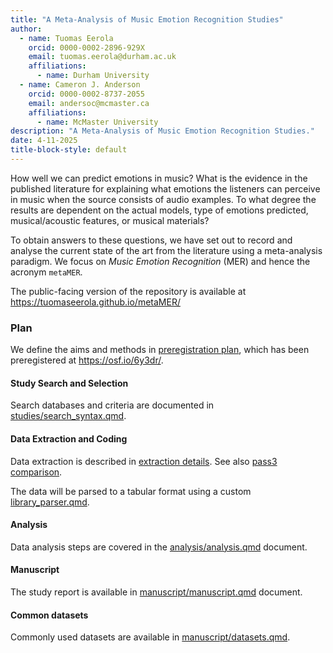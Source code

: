 ```yaml
---
title: "A Meta-Analysis of Music Emotion Recognition Studies"
author:
  - name: Tuomas Eerola
    orcid: 0000-0002-2896-929X
    email: tuomas.eerola@durham.ac.uk
    affiliations:
      - name: Durham University
  - name: Cameron J. Anderson
    orcid: 0000-0002-8737-2055
    email: andersoc@mcmaster.ca
    affiliations:
      - name: McMaster University
description: "A Meta-Analysis of Music Emotion Recognition Studies."
date: 4-11-2025
title-block-style: default
---
```


How well we can predict emotions in music? What is the evidence in the published literature for explaining what emotions the listeners can perceive in music when the source consists of audio examples. To what degree the results are dependent on the actual models, type of emotions predicted, musical/acoustic features, or musical materials?

To obtain answers to these questions, we have set out to record and analyse the current state of the art from the literature using a meta-analysis paradigm. We focus on *Music Emotion Recognition* (MER) and hence the acronym `metaMER`.

The public-facing version of the repository is available at
[https://tuomaseerola.github.io/metaMER/](https://tuomaseerola.github.io/metaMER/)

### Plan

We define the aims and methods in [preregistration plan](preregistration/preregistration.qmd), which has been preregistered at [https://osf.io/6y3dr/](https://osf.io/6y3dr/).

#### Study Search and Selection

Search databases and criteria are documented in [studies/search_syntax.qmd](studies/search_syntax.qmd).

#### Data Extraction and Coding

Data extraction is described in [extraction details](studies/extraction_details.qmd). See also [pass3 comparison ](studies/pass3_comparison.qmd). 

The data will be parsed to a tabular format using a custom [library_parser.qmd](studies/library_parser.qmd).

#### Analysis

Data analysis steps are covered in the [analysis/analysis.qmd](analysis/analysis.qmd) document.

#### Manuscript

The study report is available in [manuscript/manuscript.qmd](manuscript/manuscript.qmd) document.

#### Common datasets

Commonly used datasets are available in [manuscript/datasets.qmd](manuscript/datasets.qmd).

